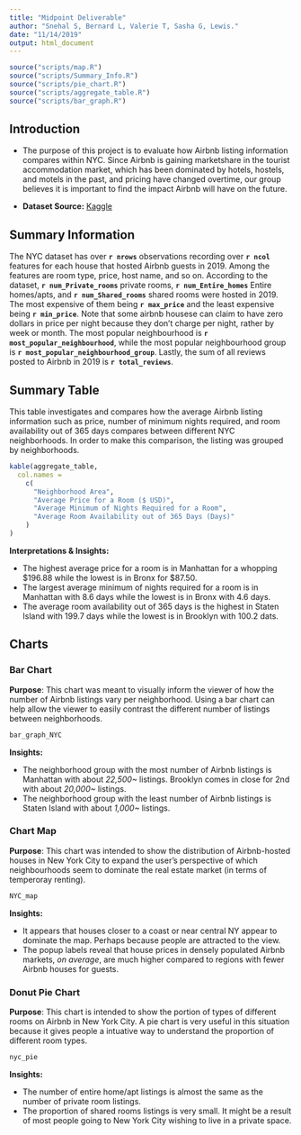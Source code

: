```yaml
---
title: "Midpoint Deliverable"
author: "Snehal S, Bernard L, Valerie T, Sasha G, Lewis."
date: "11/14/2019"
output: html_document
---
```


```r

source("scripts/map.R")
source("scripts/Summary_Info.R")
source("scripts/pie_chart.R")
source("scripts/aggregate_table.R")
source("scripts/bar_graph.R")

```

## Introduction

- The purpose of this project is to evaluate how Airbnb listing information compares within NYC. Since Airbnb is gaining marketshare in the tourist accommodation market, which has been dominated by hotels, hostels, and motels in the past, and pricing have changed overtime, our group believes it is important to find the impact Airbnb will have on the future.

- **Dataset Source:** [Kaggle](https://www.kaggle.com/dgomonov/new-york-city-airbnb-open-data)

## Summary Information

The NYC dataset has over **`r nrows`** observations recording over **`r ncol`** features for each house that hosted Airbnb guests in 2019. Among the features are room type, price, host name, and so on. According to the dataset, **`r num_Private_rooms`** private rooms, **`r num_Entire_homes`** Entire homes/apts, and **`r num_Shared_rooms`** shared rooms were hosted in 2019. The most expensive of them being **`r max_price`** and the least expensive being **`r min_price`**. Note that some airbnb housese can claim to have zero dollars in price per night because they don't charge per night, rather by week or month. The most popular neighbourhood is **`r most_popular_neighbourhood`**, while the most popular neighbourhood group is **`r most_popular_neighbourhood_group`**. Lastly, the sum of all reviews posted to Airbnb in 2019 is **`r total_reviews`**.

## Summary Table

This table investigates and compares how the average Airbnb listing information such as price, number of minimum nights required, and room availability out of 365 days compares between different NYC neighborhoods. In order to make this comparison, the listing was grouped by neighborhoods.

```r
kable(aggregate_table,
  col.names =
    c(
      "Neighborhood Area",
      "Average Price for a Room ($ USD)",
      "Average Minimum of Nights Required for a Room",
      "Average Room Availability out of 365 Days (Days)"
    )
)
```

**Interpretations & Insights:**

- The highest average price for a room is in Manhattan for a whopping $196.88 while the lowest is in Bronx for $87.50.
- The largest average minimum of nights required for a room is in Manhattan with 8.6 days while the lowest is in Bronx with 4.6 days.
- The average room availability out of 365 days is the highest in Staten Island with 199.7 days while the lowest is in Brooklyn with 100.2 dats.

## Charts

### Bar Chart
**Purpose**: This chart was meant to visually inform the viewer of how the number of Airbnb listings vary per neighborhood. Using a bar chart can help allow the viewer to easily contrast the different number of listings between neighborhoods.

```r
bar_graph_NYC

```

**Insights:**

- The neighborhood group with the most number of Airbnb listings is Manhattan with about *22,500~* listings. Brooklyn comes in close for 2nd with about *20,000~* listings.
- The neighborhood group with the least number of Airbnb listings is Staten Island with about *1,000~* listings.

### Chart Map

**Purpose**: This chart was intended to show the distribution of Airbnb-hosted houses in New York City to expand the user's perspective of which neighbourhoods seem to dominate the real estate market (in terms of temperoray renting). 

```r
NYC_map

```

**Insights:**

- It appears that houses closer to a coast or near central NY appear to dominate the map. Perhaps because people are attracted to the view.
- The popup labels reveal that house prices in densely populated Airbnb markets, *on average*, are much higher compared to regions with fewer Airbnb houses for guests.

### Donut Pie Chart

**Purpose**: This chart is intended to show the portion of types of different rooms on Airbnb in New York City. A pie chart is very useful in this situation because it gives people a intuative way to understand the proportion of different room types.

```r
nyc_pie
```

**Insights:**

- The number of entire home/apt listings is almost the same as the number of private room listings. 
- The proportion of shared rooms listings is very small. It might be a result of most people going to New York City wishing to live in a private space.